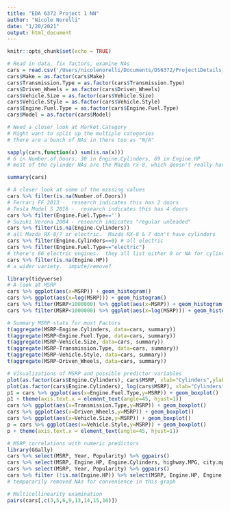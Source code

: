 ```yaml
---
title: "EDA 6372 Project 1 NN"
author: "Nicole Norelli"
date: "1/20/2021"
output: html_document
---
```


```r
knitr::opts_chunk$set(echo = TRUE)
```

```r
# Read in data, fix factors, examine NAs
cars = read.csv('/Users/nicolenorelli/Documents/DS6372/Project1Details_2021/data1.csv')
cars$Make = as.factor(cars$Make)
cars$Transmission.Type = as.factor(cars$Transmission.Type)
cars$Driven_Wheels = as.factor(cars$Driven_Wheels)
cars$Vehicle.Size = as.factor(cars$Vehicle.Size)
cars$Vehicle.Style = as.factor(cars$Vehicle.Style)
cars$Engine.Fuel.Type = as.factor(cars$Engine.Fuel.Type)
cars$Model = as.factor(cars$Model)

# Need a closer look at Market.Category
# Might want to split up the multiple categories
# There are a bunch of NAs in there too as "N/A"

sapply(cars,function(x) sum(is.na(x))) 
# 6 in Number.of.Doors, 30 in Engine.Cylinders, 69 in Engine.HP
# most of the cylinder NAs are the Mazda rx-8, which doesn't really have cylinders

summary(cars)
```

```r
# A closer look at some of the missing values
cars %>% filter(is.na(Number.of.Doors))
# Ferrari FF 2013 -  research indicates this has 2 doors
# Tesla Model S 2016 -  research indicates this has 4 doors
cars %>% filter(Engine.Fuel.Type=='')
# Suzuki Verona 2004 - research indicates "regular unleaded"
cars %>% filter(is.na(Engine.Cylinders))
# all Mazda RX-8/7 or electric.  Mazda RX-8 & 7 don't have cylinders
cars %>% filter(Engine.Cylinders==0) # all electric
cars %>% filter(Engine.Fuel.Type=="electric")
# there's 66 electric engines.  they all list either 0 or NA for cylinder.  Safe to put 0 I think
cars %>% filter(is.na(Engine.HP))
# a wider variety.  impute/remove?
```


```r
library(tidyverse)
# A look at MSRP
cars %>% ggplot(aes(x=MSRP)) + geom_histogram()
cars %>% ggplot(aes(x=log(MSRP))) + geom_histogram()
cars %>% filter(MSRP<1000000) %>% ggplot(aes(x=MSRP)) + geom_histogram()
cars %>% filter(MSRP<1000000) %>% ggplot(aes(x=log(MSRP))) + geom_histogram()

# Summary MSRP stats for most Factors
t(aggregate(MSRP~Engine.Cylinders, data=cars, summary))
t(aggregate(MSRP~Engine.Fuel.Type, data=cars, summary))
t(aggregate(MSRP~Vehicle.Size, data=cars, summary))
t(aggregate(MSRP~Transmission.Type, data=cars, summary))
t(aggregate(MSRP~Vehicle.Style, data=cars, summary))
t(aggregate(MSRP~Driven_Wheels, data=cars, summary))
```

```r
# Visualizations of MSRP and possible predictor variables
plot(as.factor(cars$Engine.Cylinders), cars$MSRP, xlab="Cylinders",ylab="MSRP")
plot(as.factor(cars$Engine.Cylinders), log(cars$MSRP), xlab="Cylinders",ylab="logMSRP")
p1 = cars %>% ggplot(aes(x=Engine.Fuel.Type,y=MSRP)) + geom_boxplot()
p1 + theme(axis.text.x = element_text(angle=45, hjust=1))
cars %>% ggplot(aes(x=Transmission.Type,y=MSRP)) + geom_boxplot()
cars %>% ggplot(aes(x=Driven_Wheels,y=MSRP)) + geom_boxplot()
cars %>% ggplot(aes(x=Vehicle.Size,y=MSRP)) + geom_boxplot()
p = cars %>% ggplot(aes(x=Vehicle.Style,y=MSRP)) + geom_boxplot()
p + theme(axis.text.x = element_text(angle=45, hjust=1))
```

```r
# MSRP correlations with numeric predictors
library(GGally)
cars %>% select(MSRP, Year, Popularity) %>% ggpairs()
cars %>% select(MSRP, Engine.HP, Engine.Cylinders, highway.MPG, city.mpg) %>% ggpairs()
cars %>% select(MSRP, Year, Popularity) %>% ggpairs()
cars %>% filter (!is.na(Engine.HP)) %>% select(MSRP, Engine.HP, Engine.Cylinders, highway.MPG, city.mpg) %>% ggpairs()
# temporarily removed NAs for convenience in this graph

# Multicollinearity examination
pairs(cars[,c(3,5,6,9,13,14,15,16)])
```

```r

```

